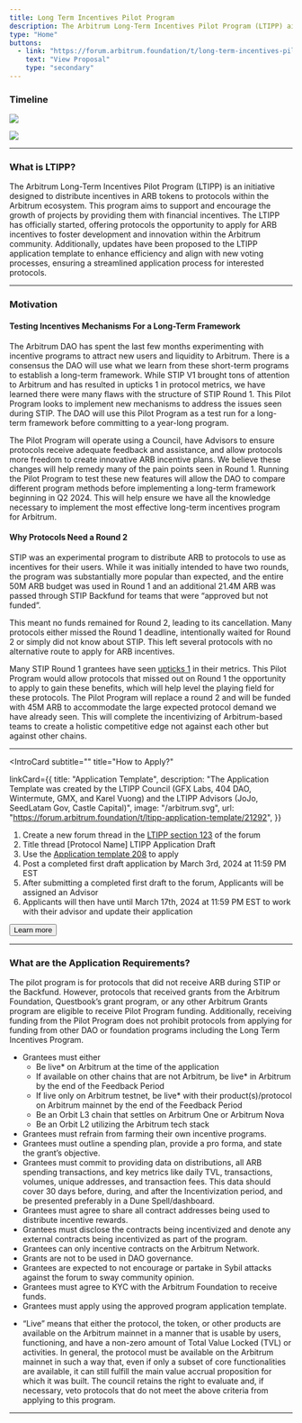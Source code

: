 ```yaml
---
title: Long Term Incentives Pilot Program
description: The Arbitrum Long-Term Incentives Pilot Program (LTIPP) aims to distribute incentives in ARB tokens to protocols within the Arbitrum DAO ecosystem to provide financial support to projects, encouraging their growth and development within the community.
type: "Home"
buttons:
  - link: "https://forum.arbitrum.foundation/t/long-term-incentives-pilot-program/20223/41"
    text: "View Proposal"
    type: "secondary"
---
```


### Timeline

<div className="hidden md:block">

![](./assets/timeline.svg)

</div>
<div className="md:hidden">

![](./assets/timeline-mobile.svg)

</div>

---

### What is LTIPP?

The Arbitrum Long-Term Incentives Pilot Program (LTIPP) is an initiative designed to distribute incentives in ARB tokens to protocols within the Arbitrum ecosystem. This program aims to support and encourage the growth of projects by providing them with financial incentives. The LTIPP has officially started, offering protocols the opportunity to apply for ARB incentives to foster development and innovation within the Arbitrum community. Additionally, updates have been proposed to the LTIPP application template to enhance efficiency and align with new voting processes, ensuring a streamlined application process for interested protocols.

---

### Motivation

#### Testing Incentives Mechanisms For a Long-Term Framework

The Arbitrum DAO has spent the last few months experimenting with incentive programs to attract new users and liquidity to Arbitrum. There is a consensus the DAO will use what we learn from these short-term programs to establish a long-term framework. While STIP V1 brought tons of attention to Arbitrum and has resulted in upticks 1 in protocol metrics, we have learned there were many flaws with the structure of STIP Round 1. This Pilot Program looks to implement new mechanisms to address the issues seen during STIP. The DAO will use this Pilot Program as a test run for a long-term framework before committing to a year-long program.

The Pilot Program will operate using a Council, have Advisors to ensure protocols receive adequate feedback and assistance, and allow protocols more freedom to create innovative ARB incentive plans. We believe these changes will help remedy many of the pain points seen in Round 1. Running the Pilot Program to test these new features will allow the DAO to compare different program methods before implementing a long-term framework beginning in Q2 2024. This will help ensure we have all the knowledge necessary to implement the most effective long-term incentives program for Arbitrum.

#### Why Protocols Need a Round 2

STIP was an experimental program to distribute ARB to protocols to use as incentives for their users. While it was initially intended to have two rounds, the program was substantially more popular than expected, and the entire 50M ARB budget was used in Round 1 and an additional 21.4M ARB was passed through STIP Backfund for teams that were “approved but not funded”.

This meant no funds remained for Round 2, leading to its cancellation. Many protocols either missed the Round 1 deadline, intentionally waited for Round 2 or simply did not know about STIP. This left several protocols with no alternative route to apply for ARB incentives.

Many STIP Round 1 grantees have seen [upticks 1](https://www.openblocklabs.com/app/arbitrum/overview) in their metrics. This Pilot Program would allow protocols that missed out on Round 1 the opportunity to apply to gain these benefits, which will help level the playing field for these protocols. The Pilot Program will replace a round 2 and will be funded with 45M ARB to accommodate the large expected protocol demand we have already seen. This will complete the incentivizing of Arbitrum-based teams to create a holistic competitive edge not against each other but against other chains.

---


<IntroCard
subtitle=""
title="How to Apply?"

linkCard={{
        title: "Application Template",
        description:
          "The Application Template was created by the LTIPP Council (GFX Labs, 404 DAO, Wintermute, GMX, and Karel Vuong) and the LTIPP Advisors (JoJo, SeedLatam Gov, Castle Capital)",
        image: "/arbitrum.svg",
        url: "https://forum.arbitrum.foundation/t/ltipp-application-template/21292",
      }}

>

1. Create a new forum thread in the [LTIPP section 123](https://forum.arbitrum.foundation/c/dao-grant-programs/long-term-incentives-pilot-program/25) of the forum
2. Title thread [Protocol Name] LTIPP Application Draft
3. Use the [Application template 208](https://forum.arbitrum.foundation/t/ltipp-application-template/21292) to apply
4. Post a completed first draft application by March 3rd, 2024 at 11:59 PM EST
5. After submitting a completed first draft to the forum, Applicants will be assigned an Advisor
6. Applicants will then have until March 17th, 2024 at 11:59 PM EST to work with their advisor and update their application

<Button href="https://forum.arbitrum.foundation/t/ltipp-how-to-apply-faq/21294" variant="secondary" arrow>Learn more</Button>
</IntroCard>

---

### What are the Application Requirements?

The pilot program is for protocols that did not receive ARB during STIP or the Backfund. However, protocols that received grants from the Arbitrum Foundation, Questbook’s grant program, or any other Arbitrum Grants program are eligible to receive Pilot Program funding. Additionally, receiving funding from the Pilot Program does not prohibit protocols from applying for funding from other DAO or foundation programs including the Long Term Incentives Program.

- Grantees must either
  - Be live\* on Arbitrum at the time of the application
  - If available on other chains that are not Arbitrum, be live\* in Arbitrum by the end of the Feedback Period
  - If live only on Arbitrum testnet, be live\* with their product(s)/protocol on Arbitrum mainnet by the end of the Feedback Period
  - Be an Orbit L3 chain that settles on Arbitrum One or Arbitrum Nova
  - Be an Orbit L2 utilizing the Arbitrum tech stack
- Grantees must refrain from farming their own incentive programs.
- Grantees must outline a spending plan, provide a pro forma, and state the grant’s objective.
- Grantees must commit to providing data on distributions, all ARB spending transactions, and key metrics like daily TVL, transactions, volumes, unique addresses, and transaction fees. This data should cover 30 days before, during, and after the Incentivization period, and be presented preferably in a Dune Spell/dashboard.
- Grantees must agree to share all contract addresses being used to distribute incentive rewards.
- Grantees must disclose the contracts being incentivized and denote any external contracts being incentivized as part of the program.
- Grantees can only incentive contracts on the Arbitrum Network.
- Grants are not to be used in DAO governance.
- Grantees are expected to not encourage or partake in Sybil attacks against the forum to sway community opinion.
- Grantees must agree to KYC with the Arbitrum Foundation to receive funds.
- Grantees must apply using the approved program application template.

* “Live” means that either the protocol, the token, or other products are available on the Arbitrum mainnet in a manner that is usable by users, functioning, and have a non-zero amount of Total Value Locked (TVL) or activities. In general, the protocol must be available on the Arbitrum mainnet in such a way that, even if only a subset of core functionalities are available, it can still fulfill the main value accrual proposition for which it was built. The council retains the right to evaluate and, if necessary, veto protocols that do not meet the above criteria from applying to this program.

---
